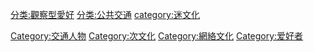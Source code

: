 [[Category:交通人物|Category:交通人物]]
[[Category:次文化|Category:次文化]]
[[Category:網絡文化|Category:網絡文化]]
[[Category:爱好者|Category:爱好者]]
[[分类:觀察型愛好|分类:觀察型愛好]]
[[分类:公共交通|分类:公共交通]]
[[category:迷文化|category:迷文化]]